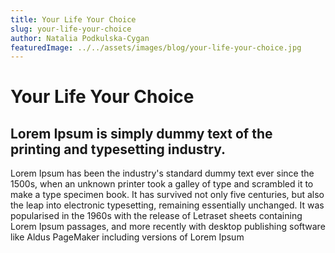 ```yaml
---
title: Your Life Your Choice
slug: your-life-your-choice
author: Natalia Podkulska-Cygan
featuredImage: ../../assets/images/blog/your-life-your-choice.jpg
---
```


# Your Life Your Choice

## Lorem Ipsum is simply dummy text of the printing and typesetting industry. 
Lorem Ipsum has been the industry's standard dummy text ever since the 1500s, when an unknown printer took a galley of type and scrambled it to make a type specimen book.
It has survived not only five centuries, but also the leap into electronic typesetting, remaining essentially unchanged.
It was popularised in the 1960s with the release of Letraset sheets containing Lorem Ipsum passages, and more recently with desktop publishing software like
Aldus PageMaker including versions of Lorem Ipsum